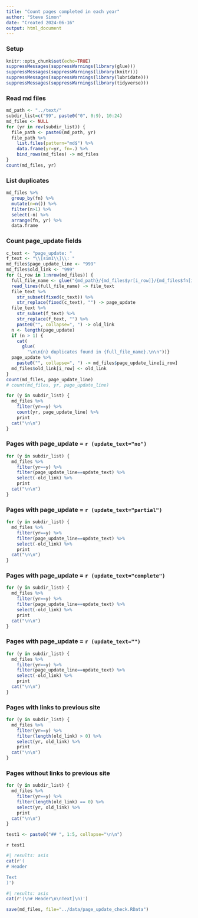 ```yaml
---
title: "Count pages completed in each year"
author: "Steve Simon"
date: "Created 2024-06-16"
output: html_document
---
```


### Setup

```r
knitr::opts_chunk$set(echo=TRUE)
suppressMessages(suppressWarnings(library(glue)))
suppressMessages(suppressWarnings(library(knitr)))
suppressMessages(suppressWarnings(library(lubridate)))
suppressMessages(suppressWarnings(library(tidyverse)))
```

### Read md files

```r
md_path <- "../text/"
subdir_list=c("99", paste0("0", 0:9), 10:24)
md_files <- NULL
for (yr in rev(subdir_list)) {
  file_path <- paste0(md_path, yr)
  file_path %>%
    list.files(pattern="md$") %>%
    data.frame(yr=yr, fn=.) %>%
    bind_rows(md_files) -> md_files
}
count(md_files, yr)
```

### List duplicates

```r
md_files %>%
  group_by(fn) %>%
  mutate(n=n()) %>%
  filter(n>1) %>%
  select(-n) %>%
  arrange(fn, yr) %>%
  data.frame
```

### Count page_update fields

```r
c_text <- "page_update: "
f_text <- "\\[sim1\\]\\: "
md_files$page_update_line <- "999"
md_files$old_link <- "999"
for (i_row in 1:nrow(md_files)) {
  full_file_name <- glue("{md_path}/{md_files$yr[i_row]}/{md_files$fn[i_row]}")
  read_lines(full_file_name) -> file_text
  file_text %>%
    str_subset(fixed(c_text)) %>%
    str_replace(fixed(c_text), "") -> page_update
  file_text %>%
    str_subset(f_text) %>%
    str_replace(f_text, "") %>%
    paste0("", collapse=", ") -> old_link
  n <- length(page_update)
  if (n > 1) {
    cat(
      glue(
        "\n\n{n} duplicates found in {full_file_name}.\n\n"))}
  page_update %>%
    paste0("", collapse=", ") -> md_files$page_update_line[i_row]
  md_files$old_link[i_row] <- old_link
}
count(md_files, page_update_line)
# count(md_files, yr, page_update_line)
```

```r
for (y in subdir_list) {
  md_files %>%
    filter(yr==y) %>%
    count(yr, page_update_line) %>%
    print
  cat("\n\n")
}
```

### Pages with page_update = `r (update_text="no")`

```r
for (y in subdir_list) {
  md_files %>%
    filter(yr==y) %>%
    filter(page_update_line==update_text) %>%
    select(-old_link) %>%
    print
  cat("\n\n")
}
```

### Pages with page_update = `r (update_text="partial")`

```r
for (y in subdir_list) {
  md_files %>%
    filter(yr==y) %>%
    filter(page_update_line==update_text) %>%
    select(-old_link) %>%
    print
  cat("\n\n")
}
```

### Pages with page_update = `r (update_text="complete")`

```r
for (y in subdir_list) {
  md_files %>%
    filter(yr==y) %>%
    filter(page_update_line==update_text) %>%
    select(-old_link) %>%
    print
  cat("\n\n")
}
```

### Pages with page_update = `r (update_text="")`

```r
for (y in subdir_list) {
  md_files %>%
    filter(yr==y) %>%
    filter(page_update_line==update_text) %>%
    select(-old_link) %>%
    print
  cat("\n\n")
}
```

### Pages with links to previous site

```r
for (y in subdir_list) {
  md_files %>%
    filter(yr==y) %>%
    filter(length(old_link) > 0) %>%
    select(yr, old_link) %>%
    print
  cat("\n\n")
}
```

### Pages without links to previous site

```r
for (y in subdir_list) {
  md_files %>%
    filter(yr==y) %>%
    filter(length(old_link) == 0) %>%
    select(yr, old_link) %>%
    print
  cat("\n\n")
}
```

```r
test1 <- paste0("## ", 1:5, collapse="\n\n")
```

`r test1`

```r
#| results: asis
cat(r'(
# Header

Text
)')
```

```r
#| results: asis
cat(r'(\n# Header\n\nText]\n)')
```

```r
save(md_files, file="../data/page_update_check.RData")
```

